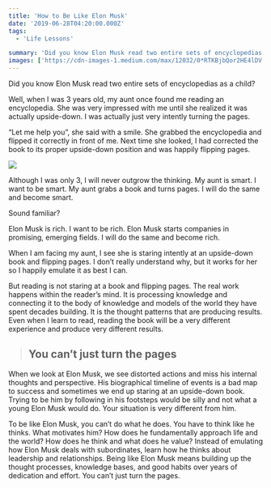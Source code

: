 ```yaml
---
title: 'How to Be Like Elon Musk'
date: '2019-06-28T04:20:00.000Z'
tags:
  - 'Life Lessons'

summary: 'Did you know Elon Musk read two entire sets of encyclopedias as a child? Well, when I was 3 years old, my aunt once found me reading an encyclopedia.'
images: ['https://cdn-images-1.medium.com/max/12032/0*RTKBjbQor2HE4lDV']
---
```


Did you know Elon Musk read two entire sets of encyclopedias as a child?

Well, when I was 3 years old, my aunt once found me reading an encyclopedia. She was very impressed with me until she realized it was actually upside-down. I was actually just very intently turning the pages.

“Let me help you”, she said with a smile. She grabbed the encyclopedia and flipped it correctly in front of me. Next time she looked, I had corrected the book to its proper upside-down position and was happily flipping pages.

![](https://cdn-images-1.medium.com/max/12032/0*RTKBjbQor2HE4lDV)

Although I was only 3, I will never outgrow the thinking. My aunt is smart. I want to be smart. My aunt grabs a book and turns pages. I will do the same and become smart.

Sound familiar?

Elon Musk is rich. I want to be rich. Elon Musk starts companies in promising, emerging fields. I will do the same and become rich.

When I am facing my aunt, I see she is staring intently at an upside-down book and flipping pages. I don’t really understand why, but it works for her so I happily emulate it as best I can.

But reading is not staring at a book and flipping pages. The real work happens within the reader’s mind. It is processing knowledge and connecting it to the body of knowledge and models of the world they have spent decades building. It is the thought patterns that are producing results. Even when I learn to read, reading the book will be a very different experience and produce very different results.

> ## You can’t just turn the pages

When we look at Elon Musk, we see distorted actions and miss his internal thoughts and perspective. His biographical timeline of events is a bad map to success and sometimes we end up staring at an upside-down book. Trying to be him by following in his footsteps would be silly and not what a young Elon Musk would do. Your situation is very different from him.

To be like Elon Musk, you can’t do what he does. You have to think like he thinks. What motivates him? How does he fundamentally approach life and the world? How does he think and what does he value? Instead of emulating how Elon Musk deals with subordinates, learn how he thinks about leadership and relationships. Being like Elon Musk means building up the thought processes, knowledge bases, and good habits over years of dedication and effort. You can’t just turn the pages.
